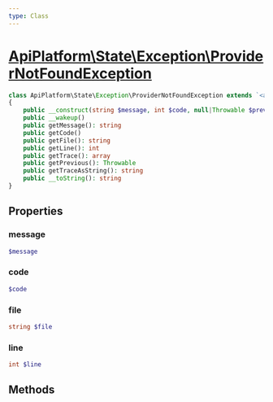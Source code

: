 ```yaml
---
type: Class
---
```


# [ApiPlatform\State\Exception\ProviderNotFoundException](/docs/v3.1/reference/State/Exception/ProviderNotFoundException)



```php
class ApiPlatform\State\Exception\ProviderNotFoundException extends `<a href="/docs/v3.1/reference/Metadata/Exception/RuntimeException">ApiPlatform\Metadata\Exception\RuntimeException</a>` implements Throwable, Stringable, `<a href="/docs/v3.1/reference/Exception/ExceptionInterface">ApiPlatform\Exception\ExceptionInterface</a>`
{
    public __construct(string $message, int $code, null|Throwable $previous)
    public __wakeup()
    public getMessage(): string
    public getCode()
    public getFile(): string
    public getLine(): int
    public getTrace(): array
    public getPrevious(): Throwable
    public getTraceAsString(): string
    public __toString(): string
}
```
## Properties
### message

```php
$message
```



### code

```php
$code
```



### file

```php
string $file
```



### line

```php
int $line
```



## Methods
